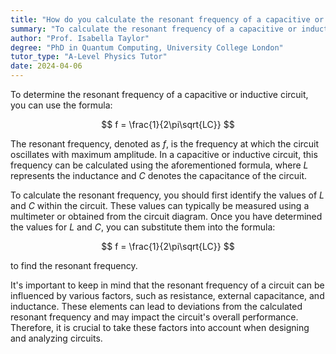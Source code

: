 ```yaml
---
title: "How do you calculate the resonant frequency of a capacitive or inductive circuit?"
summary: "To calculate the resonant frequency of a capacitive or inductive circuit, use the formula f = 1/(2π√LC)."
author: "Prof. Isabella Taylor"
degree: "PhD in Quantum Computing, University College London"
tutor_type: "A-Level Physics Tutor"
date: 2024-04-06
---
```


To determine the resonant frequency of a capacitive or inductive circuit, you can use the formula:

$$
f = \frac{1}{2\pi\sqrt{LC}}
$$

The resonant frequency, denoted as $f$, is the frequency at which the circuit oscillates with maximum amplitude. In a capacitive or inductive circuit, this frequency can be calculated using the aforementioned formula, where $L$ represents the inductance and $C$ denotes the capacitance of the circuit.

To calculate the resonant frequency, you should first identify the values of $L$ and $C$ within the circuit. These values can typically be measured using a multimeter or obtained from the circuit diagram. Once you have determined the values for $L$ and $C$, you can substitute them into the formula:

$$
f = \frac{1}{2\pi\sqrt{LC}}
$$

to find the resonant frequency.

It's important to keep in mind that the resonant frequency of a circuit can be influenced by various factors, such as resistance, external capacitance, and inductance. These elements can lead to deviations from the calculated resonant frequency and may impact the circuit's overall performance. Therefore, it is crucial to take these factors into account when designing and analyzing circuits.
    